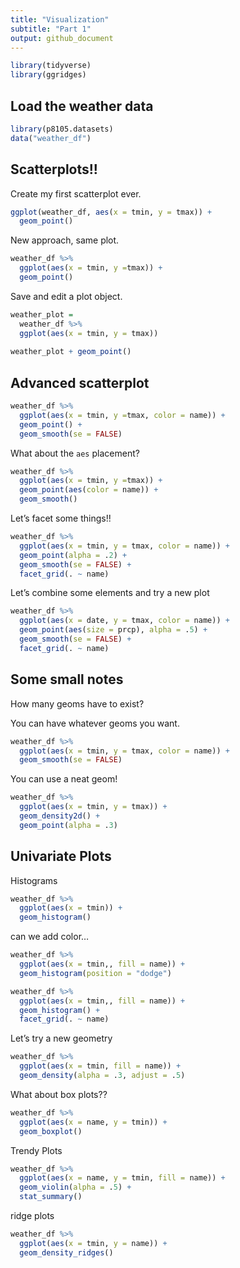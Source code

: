 ```yaml
---
title: "Visualization"
subtitle: "Part 1"
output: github_document
---
```


```r
library(tidyverse)
library(ggridges)
```

## Load the weather data


```r
library(p8105.datasets)
data("weather_df")
```

## Scatterplots!!

Create my first scatterplot ever.

```r
ggplot(weather_df, aes(x = tmin, y = tmax)) +
  geom_point()
```

New approach, same plot.

```r
weather_df %>% 
  ggplot(aes(x = tmin, y =tmax)) +
  geom_point()
```

Save and edit a plot object.

```r
weather_plot = 
  weather_df %>% 
  ggplot(aes(x = tmin, y = tmax))
  
weather_plot + geom_point()
```

## Advanced scatterplot

```r
weather_df %>% 
  ggplot(aes(x = tmin, y =tmax, color = name)) +
  geom_point() +
  geom_smooth(se = FALSE)
```

What about the `aes` placement?

```r
weather_df %>% 
  ggplot(aes(x = tmin, y =tmax)) +
  geom_point(aes(color = name)) +
  geom_smooth()
```

Let's facet some things!!

```r
weather_df %>% 
  ggplot(aes(x = tmin, y = tmax, color = name)) +
  geom_point(alpha = .2) +
  geom_smooth(se = FALSE) +
  facet_grid(. ~ name)
```

Let's combine some elements and try a new plot

```r
weather_df %>% 
  ggplot(aes(x = date, y = tmax, color = name)) +
  geom_point(aes(size = prcp), alpha = .5) +
  geom_smooth(se = FALSE) +
  facet_grid(. ~ name)
```

## Some small notes

How many geoms have to exist?

You can have whatever geoms you want. 

```r
weather_df %>% 
  ggplot(aes(x = tmin, y = tmax, color = name)) +
  geom_smooth(se = FALSE)
```

You can use a neat geom!

```r
weather_df %>% 
  ggplot(aes(x = tmin, y = tmax)) +
  geom_density2d() +
  geom_point(alpha = .3)
```

## Univariate Plots

Histograms

```r
weather_df %>% 
  ggplot(aes(x = tmin)) +
  geom_histogram()
```

can we add color...

```r
weather_df %>% 
  ggplot(aes(x = tmin,, fill = name)) +
  geom_histogram(position = "dodge")
```

```r
weather_df %>% 
  ggplot(aes(x = tmin,, fill = name)) +
  geom_histogram() +
  facet_grid(. ~ name)
```

Let's try a new geometry

```r
weather_df %>% 
  ggplot(aes(x = tmin, fill = name)) +
  geom_density(alpha = .3, adjust = .5)
```

What about box plots??

```r
weather_df %>% 
  ggplot(aes(x = name, y = tmin)) +
  geom_boxplot()
```

Trendy Plots

```r
weather_df %>% 
  ggplot(aes(x = name, y = tmin, fill = name)) +
  geom_violin(alpha = .5) +
  stat_summary()
```

ridge plots

```r
weather_df %>% 
  ggplot(aes(x = tmin, y = name)) +
  geom_density_ridges()
```


